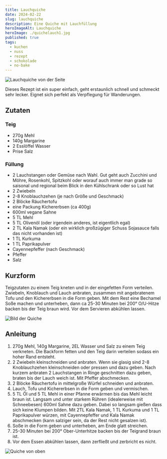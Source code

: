 ```yaml
---
title: Lauchquiche
date: 2024-02-22
slug: lauchquiche
description: Eine Quiche mit Lauchfüllung
heroImageAlt: Lauchquiche
heroImage: ./quichelauch1.jpg
published: true
tags:
  - kuchen
  - nuss
  - rezept
  - schokolade
  - no-bake
---
```


![Lauchquiche von der Seite](./quichelauch1.jpg)

Dieses Rezept ist ein super einfach, geht erstaunlich schnell und schmeckt sehr lecker. Eignet sich perfekt als Verpflegung für Wanderungen.

## Zutaten

### Teig
* 270g Mehl
* 140g Margarine
* 2 Esslöffel Wasser
* Prise Salz

### Füllung
* 2 Lauchstangen oder Gemüse nach Wahl. Gut geht auch Zucchini und Möhre, Rosenkohl, Spitzkohl oder worauf auch immer man grade so saisonal und regional beim Blick in den Kühlschrank oder so Lust hat
* 2 Zwiebeln
* 2-8 Knoblauchzehen (je nach Größe und Geschmack)
* 2 Blöcke Räuchertofu
* eine Packung Kichererbsen (ca 400g)
* 600ml vegane Sahne
* 5 TL Mehl
* 5 TL Olivenöl (oder irgendein anderes, ist eigentlich egal)
* 2 TL Kala Namak (oder ein wirklich großzügiger Schuss Sojasauce falls das nicht vorhanden ist)
* 1 TL Kurkuma
* 1 TL Paprikapulver
* Cayennepfeffer (nach Geschmack)
* Pfeffer
* Salz

## Kurzform

Teigzutaten zu einem Teig kneten und in der eingefetten Form verteilen. Zwiebeln, Knoblauch und Lauch anbraten, zusammen mit angebratenem Tofu und den Kichererbsen in die Form geben. Mit dem Rest eine Bechamel Soße machen und unterheben, dann ca 25-30 Minuten bei 200° O/U-Hitze backen bis der Teig braun wird. Vor dem Servieren abkühlen lassen.

![Bild der Quiche](./quichelauch.jpg)

## Anleitung

1. 270g Mehl, 140g Margarine, 2EL Wasser und Salz zu einem Teig verkneten. Die Backform fetten und den Teig darin verteilen sodass ein hoher Rand entsteht.
2. 2 Zwiebeln kleinschneiden und anbraten. Wenn sie glasig sind 2-8 Knoblauchzehen kleinschneiden oder pressen und dazu geben. Nach kurzem anbraten 2 Lauchstangen in Ringe geschnitten dazu geben, braten bis der Lauch weich ist. Mit Pfeffer abschmecken.
3. 2 Blöcke Räuchertofu in mittelgroße Würfel schneiden und anbraten.
4. Lauch, Tofu und Kichererbsen in die Form geben und vermischen.
5. 5 TL Öl und 5 TL Mehl in einer Pfanne erwärmen bis das Mehl leicht braun ist. Langsam und unter starkem Rühren (idealerweise mit Schneebesen) 600ml Sahne dazu geben. Dabei so langsam gießen dass sich keine Klumpen bilden. Mit 2TL Kala Namak, 1 TL Kurkuma und 1 TL Paprikapulver würzen, mit Cayennepfeffer und Kala Namak abschmecken (kann salziger sein, da der Rest nicht gesalzen ist).
6. Soße in die Form geben und unterheben, am Ende glatt streichen.
7. 25-30 Minuten bei 200° Ober-Unterhitze backen bis der Teigrand braun ist.
8. Vor dem Essen abkühlen lassen, dann zerfließt und zerbricht es nicht.

![Quiche von oben](./quichelauch2.jpg)